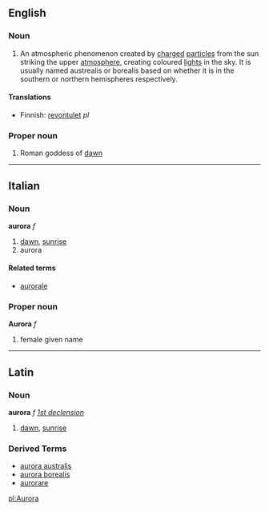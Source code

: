 ==English==
===Noun===

#An atmospheric phenomenon created by [[charge]]d [[particle]]s from the sun striking the upper [[atmosphere]], creating coloured [[light]]s in the sky. It is usually named austrealis or borealis based on whether it is in the southern or northern hemispheres respectively.

====Translations====
*Finnish: [[revontulet]] ''pl''

===Proper noun===

# Roman goddess of [[dawn]]

----

==Italian==
===Noun===
'''aurora''' ''f''

# [[dawn]], [[sunrise]]
# aurora

====Related terms====
*[[aurorale]]

===Proper noun===
'''Aurora''' ''f''

# female given name

----

==Latin==
===Noun===
'''aurora''' ''f'' ''[[Wiktionary Appendix:Latin first declension|1st declension]]''

#[[dawn]], [[sunrise]]

===Derived Terms===
*[[aurora australis]]
*[[aurora borealis]]
*[[aurorare]]

[[pl:Aurora]]